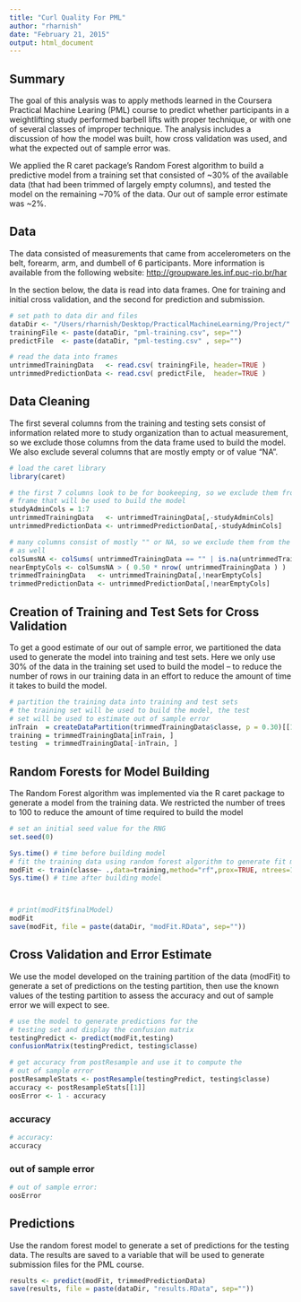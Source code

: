 ```yaml
---
title: "Curl Quality For PML"
author: "rharnish"
date: "February 21, 2015"
output: html_document
---
```


## Summary

The goal of this analysis was to apply methods learned in the Coursera Practical Machine Learing (PML) course to predict whether participants in a weightlifting study performed barbell lifts with proper technique, or with one of several classes of improper technique. The analysis includes a discussion of how the model was built, how cross validation was used, and what the expected out of sample error was. 

We applied the R caret package's Random Forest algorithm to build a predictive model from a training set that consisted of ~30% of the available data (that had been trimmed of largely empty columns), and tested the model on the remaining ~70% of the data. Our out of sample error estimate was ~2%.

## Data 

The data consisted of measurements that came from accelerometers on the belt, forearm, arm, and dumbell of 6 participants. More information is available from the following website: <http://groupware.les.inf.puc-rio.br/har> 

In the section below, the data is read into data frames. One for training and initial cross validation, and the second for prediction and submission.

```r
# set path to data dir and files
dataDir <- "/Users/rharnish/Desktop/PracticalMachineLearning/Project/"
trainingFile <- paste(dataDir, "pml-training.csv", sep="")
predictFile  <- paste(dataDir, "pml-testing.csv" , sep="")

# read the data into frames
untrimmedTrainingData   <- read.csv( trainingFile, header=TRUE )
untrimmedPredictionData <- read.csv( predictFile,  header=TRUE )
```

## Data Cleaning

The first several columns from the training and testing sets consist of information related more to study organization than to actual measurement, so we exclude those columns from the data frame used to build the model. We also exclude several columns that are mostly empty or of value "NA".

```r
# load the caret library
library(caret)

# the first 7 columns look to be for bookeeping, so we exclude them from the data
# frame that will be used to build the model
studyAdminCols = 1:7
untrimmedTrainingData   <- untrimmedTrainingData[,-studyAdminCols]
untrimmedPredictionData <- untrimmedPredictionData[,-studyAdminCols]

# many columns consist of mostly "" or NA, so we exclude them from the data frame
# as well
colSumsNA <- colSums( untrimmedTrainingData == "" | is.na(untrimmedTrainingData) ) 
nearEmptyCols <- colSumsNA > ( 0.50 * nrow( untrimmedTrainingData ) )
trimmedTrainingData   <- untrimmedTrainingData[,!nearEmptyCols]
trimmedPredictionData <- untrimmedPredictionData[,!nearEmptyCols]
```

## Creation of Training and Test Sets for Cross Validation

To get a good estimate of our out of sample error, we partitioned the data used to generate the model into training and test sets. Here we only use 30% of the data in the training set used to build the model -- to reduce the number of rows in our training data in an effort to reduce the amount of time it takes to build the model.

```r
# partition the training data into training and test sets
# the training set will be used to build the model, the test
# set will be used to estimate out of sample error
inTrain  = createDataPartition(trimmedTrainingData$classe, p = 0.30)[[1]]
training = trimmedTrainingData[inTrain, ]
testing  = trimmedTrainingData[-inTrain, ]
```

## Random Forests for Model Building

The Random Forest algorithm was implemented via the R caret package to generate a model from the training data. We restricted the number of trees to 100 to reduce the amount of time required to build the model

```r
# set an initial seed value for the RNG
set.seed(0)

Sys.time() # time before building model
# fit the training data using random forest algorithm to generate fit model
modFit <- train(classe~ .,data=training,method="rf",prox=TRUE, ntrees=100)
Sys.time() # time after building model



# print(modFit$finalModel)
modFit
save(modFit, file = paste(dataDir, "modFit.RData", sep=""))
```

## Cross Validation and Error Estimate

We use the model developed on the training partition of the data (modFit) to generate a set of predictions on the testing partition, then use the known values of the testing partition to assess the accuracy and out of sample error we will expect to see.

```r
# use the model to generate predictions for the
# testing set and display the confusion matrix
testingPredict <- predict(modFit,testing)
confusionMatrix(testingPredict, testing$classe)

# get accuracy from postResample and use it to compute the 
# out of sample error
postResampleStats <- postResample(testingPredict, testing$classe)
accuracy <- postResampleStats[[1]]
oosError <- 1 - accuracy
```

### accuracy
```r
# accuracy:
accuracy
```

### out of sample error
```r
# out of sample error:
oosError
```

## Predictions

Use the random forest model to generate a set of predictions for the testing data. The results are saved to a variable that will be used to generate submission files for the PML course.

```r
results <- predict(modFit, trimmedPredictionData)
save(results, file = paste(dataDir, "results.RData", sep=""))
``` 
